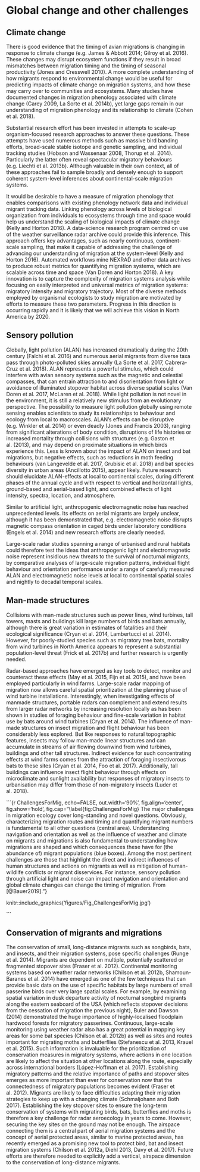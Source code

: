 # Global change and other challenges {#Sec:GlobalChange}

## Climate change

There is good evidence that the timing of avian migrations is changing in response to climate change (e.g. James & Abbott 2014; Gilroy et al. 2016). These changes may disrupt ecosystem functions if they result in broad mismatches between migration timing and the timing of seasonal productivity (Jones and Cresswell 2010). A more complete understanding of how migrants respond to environmental change would be useful for predicting impacts of climate change on migration systems, and how these may carry over to communities and ecosystems. Many studies have documented changes in migration phenology associated with climate change (Carey 2009, La Sorte et al. 2014b), yet large gaps remain in our understanding of migration phenology and its relationship to climate (Cohen et al. 2018). 

Substantial research effort has been invested in attempts to scale-up organism-focused research approaches to answer these questions. These attempts have used numerous methods such as massive bird banding efforts, broad-scale stable isotope and genetic sampling, and individual tracking studies (Hobson and Wassenaar 2008, Thorup et al. 2014). Particularly the latter often reveal spectacular migratory behaviours (e.g. Liechti et al. 2013b). Although valuable in their own context, all of these approaches fail to sample broadly and densely enough to support coherent system-level inferences about continental-scale migration systems. 

It would be desirable to have a measure of migration phenology that enables comparisons with existing phenology network data and individual migrant tracking data. Linking phenology across levels of biological organization from individuals to ecosystems through time and space would help us understand the scaling of biological impacts of climate change (Kelly and Horton 2016). A data-science research program centred on use of the weather surveillance radar archive could provide this inference. This approach offers key advantages, such as nearly continuous, continent-scale sampling, that make it capable of addressing the challenge of advancing our understanding of migration at the system-level (Kelly and Horton 2016). Automated workflows mine NEXRAD and other data archives to produce robust metrics for quantifying migration systems, which are scalable across time and space (Van Doren and Horton 2018). A key innovation is to capture the complexity of migration systems analysis while focusing on easily interpreted and universal metrics of migration systems: migratory intensity and migratory trajectory. Most of the diverse methods employed by organismal ecologists to study migration are motivated by efforts to measure these two parameters.  Progress in this direction is occurring rapidly and it is likely that we will achieve this vision in North America by 2020.

 
## Sensory pollution 

Globally, light pollution (ALAN) has increased dramatically during the 20th century (Falchi et al. 2016) and numerous aerial migrants from diverse taxa pass through photo-polluted skies annually (La Sorte et al. 2017, Cabrera-Cruz et al. 2018). ALAN represents a powerful stimulus, which could interfere with avian sensory systems such as the magnetic and celestial compasses, that can entrain attraction to and disorientation from light or avoidance of illuminated stopover habitat across diverse spatial scales (Van Doren et al. 2017, McLaren et al. 2018). While light pollution is not novel in the environment, it is still a relatively new stimulus from an evolutionary perspective. The possibility to measure light pollution globally using remote sensing enables scientists to study its relationships to behaviour and ecology from local to macroscales. ALAN’s effects can be disruptive (e.g. Winkler et al. 2014) or even deadly (Jones and Francis 2003), ranging from significant alterations of body condition, disruptions of life histories or increased mortality through collisions with structures (e.g. Gaston et al. (2013), and may depend on proximate situations in which birds experience this. Less is known about the impact of ALAN on insect and bat migrations, but negative effects, such as reductions in moth feeding behaviours (van Langevelde et al. 2017, Grubisic et al. 2018) and bat species diversity in urban areas (Ancillotto 2015), appear likely. Future research should elucidate ALAN-effects at local to continental scales, during different phases of the annual cycle and with respect to vertical and horizontal lights, ground-based and aerial-based light, and combined effects of light intensity, spectra, location, and atmosphere. 

Similar to artificial light, anthropogenic electromagnetic noise has reached unprecedented levels. Its effects on aerial migrants are largely unclear, although it has been demonstrated that, e.g. electromagnetic noise disrupts magnetic compass orientation in caged birds under laboratory conditions (Engels et al. 2014) and new research efforts are clearly needed.

Large-scale radar studies spanning a range of urbanised and rural habitats could therefore test the ideas that anthropogenic light and electromagnetic noise represent insidious new threats to the survival of nocturnal migrants, by comparative analyses of large-scale migration patterns, individual flight behaviour and orientation performance under a range of carefully measured ALAN and electromagnetic noise levels at local to continental spatial scales and nightly to decadal temporal scales.


## Man-made structures 

Collisions with man-made structures such as power lines, wind turbines, tall towers, masts and buildings kill large numbers of birds and bats annually, although there is great variation in estimates of fatalities and their ecological significance (Cryan et al. 2014, Lambertucci et al. 2014). However, for poorly-studied species such as migratory tree bats, mortality from wind turbines in North America appears to represent a substantial population-level threat (Frick et al. 2017b) and further research is urgently needed. 

Radar-based approaches have emerged as key tools to detect, monitor and counteract these effects (May et al. 2015, Fijn et al. 2015), and have been employed particularly in wind farms. Large-scale radar mapping of migration now allows careful spatial prioritization at the planning phase of wind turbine installations. Interestingly, when investigating effects of manmade structures, portable radars can complement and extend results from larger radar networks by increasing resolution locally as has been shown in studies of foraging behaviour and fine-scale variation in habitat use by bats around wind turbines (Cryan et al. 2014). The influence of man-made structures on insect migration and flight behaviour has been considerably less explored. But like responses to natural topographic features, insects may follow man-made linear structures and can accumulate in streams of air flowing downwind from wind turbines, buildings and other tall structures. Indirect evidence for such concentrating effects at wind farms comes from the attraction of foraging insectivorous bats to these sites (Cryan et al. 2014, Foo et al. 2017). Additionally, tall buildings can influence insect flight behaviour through effects on microclimate and sunlight availability but responses of migratory insects to urbanisation may differ from those of non-migratory insects (Luder et al. 2018). 



```{r ChallengesForMig, echo=FALSE, out.width='90%', fig.align='center', fig.show='hold', fig.cap="\\label{fig:ChallengesForMig} The major challenges in migration ecology cover long-standing and novel questions. Obviously, characterizing migration routes and timing and quantifying migrant numbers is fundamental to all other questions (central area). Understanding navigation and orientation as well as the influence of weather and climate on migrants and migrations is also fundamental to understanding how migrations are shaped and which consequences these have for (the abundance of) migrant populations (blue boxes). Among the most pertinent challenges are those that highlight the direct and indirect influences of human structures and actions on migrants as well as mitigation of human-wildlife conflicts or migrant disservices. For instance, sensory pollution through artificial light and noise can impact navigation and orientation and global climate changes can change the timing of migration. From [@Bauer2019]."}

knitr::include_graphics('figures/Fig_ChallengesForMig.jpg')

```




## Conservation of migrants and migrations 

The conservation of small, long-distance migrants such as songbirds, bats, and insects, and their migration systems, pose specific challenges (Runge et al. 2014). Migrants are dependent on multiple, potentially scattered or fragmented stopover sites (Fraser et al. 2012). Continental monitoring systems based on weather radar networks (Chilson et al. 2012b, Shamoun-Baranes et al. 2014) have emerged as one of the few techniques that can provide basic data on the use of specific habitats by large numbers of small passerine birds over very large spatial scales. For example, by examining spatial variation in dusk departure activity of nocturnal songbird migrants along the eastern seaboard of the USA (which reflects stopover decisions from the cessation of migration the previous night), Buler and Dawson (2014) demonstrated the huge importance of highly-localised floodplain hardwood forests for migratory passerines. Continuous, large-scale monitoring using weather radar also has a great potential in mapping key areas for some bat species (Chilson et al. 2012b) as well as sites and routes important for migrating moths and butterflies (Stefanescu et al. 2013, Krauel et al. 2015). Such information is invaluable for the prioritization of conservation measures in migratory systems, where actions in one location are likely to affect the situation at other locations along the route, especially across international borders (López-Hoffman et al. 2017). Establishing migratory patterns and the relative importance of paths and stopover sites emerges as more important than ever for conservation now that the connectedness of migratory populations becomes evident (Fraser et al. 2012). Migrants are likely to face difficulties adapting their migration strategies to keep up with a changing climate (Schmaljohann and Both 2017). Establishing the key stopover sites to ensure the long-term conservation of systems with migrating birds, bats, butterflies and moths is therefore a key challenge for radar aeroecology in years to come. However, securing the key sites on the ground may not be enough. The airspace connecting them is a central part of aerial migration systems and the concept of aerial protected areas, similar to marine protected areas, has recently emerged as a promising new tool to protect bird, bat and insect migration systems (Chilson et al. 2012a, Diehl 2013, Davy et al. 2017). Future efforts are therefore needed to explicitly add a vertical, airspace dimension to the conservation of long-distance migrants.


